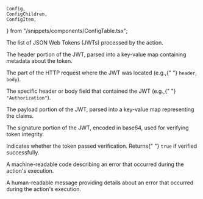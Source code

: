 	Config,
	ConfigChildren,
	ConfigItem,
} from "/snippets/components/ConfigTable.tsx";

<Config>
	<ConfigItem
		title="actions.ngrok.jwt_validation.tokens"
		type="array of objects"
	>
		<p>The list of JSON Web Tokens (JWTs) processed by the action.</p>
		<ConfigChildren>
			<ConfigItem title="tokens[i].header" type="object">
				<p>
					The header portion of the JWT, parsed into a key-value map containing
					metadata about the token.
				</p>
			</ConfigItem>
			<ConfigItem title="tokens[i].location" type="string">
				<p>
					The part of the HTTP request where the JWT was located (e.g.,{" "}
					<code>header</code>, <code>body</code>).
				</p>
			</ConfigItem>
			<ConfigItem title="tokens[i].location_property" type="string">
				<p>
					The specific header or body field that contained the JWT (e.g.,{" "}
					<code>"Authorization"</code>).
				</p>
			</ConfigItem>
			<ConfigItem title="tokens[i].payload" type="object">
				<p>
					The payload portion of the JWT, parsed into a key-value map
					representing the claims.
				</p>
			</ConfigItem>
			<ConfigItem title="tokens[i].signature" type="string">
				<p>
					The signature portion of the JWT, encoded in base64, used for
					verifying token integrity.
				</p>
			</ConfigItem>
			<ConfigItem title="tokens[i].verified" type="boolean">
				<p>
					Indicates whether the token passed verification. Returns{" "}
					<code>true</code> if verified successfully.
				</p>
			</ConfigItem>
		</ConfigChildren>
	</ConfigItem>
	<ConfigItem title="actions.ngrok.jwt_validation.error.code" type="string">
		<p>
			A machine-readable code describing an error that occurred during the
			action's execution.
		</p>
	</ConfigItem>
	<ConfigItem title="actions.ngrok.jwt_validation.error.message" type="string">
		<p>
			A human-readable message providing details about an error that occurred
			during the action's execution.
		</p>
	</ConfigItem>
</Config>
